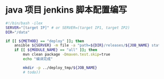# java 项目 jenkins 脚本配置编写

```bash
#!/bin/bash -ilex
SERVER="[target IP]" # or SERVER=(target IP1, target IP2)
DIR="/data"

if [[ ${METHOD} == "deploy" ]]; then
    ansible ${SERVER} -m file -a "path=${DIR}/releases/${JOB_NAME} state=directory" -u nginx
    if [[ ${MODULE_NAME} == "all" ]]; then
        mvn clean package -Dmaven.test.skip=true
        echo "编译完成"

        mkdir -p ../deploy_tmp/${JOB_NAME}
        # todo))
```
